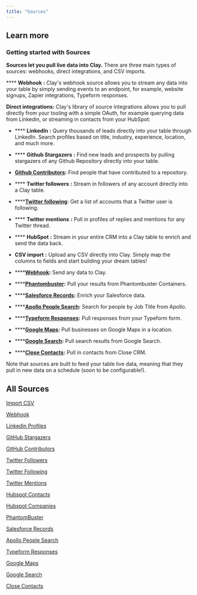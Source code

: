 ```yaml
---
title: "Sources"
---
```


## Learn more

### Getting started with Sources

**Sources let you pull live data into Clay.** There are three main types of sources: webhooks, direct integrations, and CSV imports.

**** **Webhook** **:** Clay's webhook source allows you to stream any data into your table by simply sending events to an endpoint, for example, website signups, Zapier integrations, Typeform responses.

**Direct integrations:** Clay's library of source integrations allows you to pull directly from your tooling with a simple OAuth, for example querying data from Linkedin, or streaming in contacts from your HubSpot:

* **** **LinkedIn** **:** Query thousands of leads directly into your table through LinkedIn. Search profiles based on title, industry, experience, location, and much more.

* **** **Github Stargazers** **:** Find new leads and prospects by pulling stargazers of any Github Repository directly into your table.

* [**Github Contributors**](/learn-more/sources/github-contributors)**:** Find people that have contributed to a repository.

* **** **Twitter followers** **:** Stream in followers of any account directly into a Clay table.

* ****[**Twitter following**](/learn-more/sources/twitter-following): Get a list of accounts that a Twitter user is following.

* **** **Twitter mentions** **:** Pull in profiles of replies and mentions for any Twitter thread.

* **** **HubSpot** **:** Stream in your entire CRM into a Clay table to enrich and send the data back.

* **CSV import** **:** Upload any CSV directly into Clay. Simply map the columns to fields and start building your dream tables!

* ****[**Webhook**](/learn-more/sources/webhook)**:** Send any data to Clay.

* ****[**Phantombuster**](/learn-more/sources/phantombuster)**:** Pull your results from Phantombuster Containers.

* ****[**Salesforce Records**](/learn-more/sources/salesforce-records)**:** Enrich your Salesforce data.

* ****[**Apollo People Search**](/learn-more/sources/apollo-people-search)**:** Search for people by Job Title from Apollo.

* ****[**Typeform Responses**](/learn-more/sources/typeform-responses)**:** Pull responses from your Typeform form.

* ****[**Google Maps**](/learn-more/sources/google-maps)**:** Pull businesses on Google Maps in a location.

* ****[**Google Search**](/learn-more/sources/google-search)**:** Pull search results from Google Search.

* ****[**Close Contacts**](/learn-more/sources/close-contacts)**:** Pull in contacts from Close CRM.

Note that sources are built to feed your table live data, meaning that they pull in new data on a schedule (soon to be configurable!).

## All Sources

[Import CSV](/learn-more/sources/import-csv)

[Webhook](/learn-more/sources/webhook)

[Linkedin Profiles](/learn-more/sources/linkedin-profiles)

[GitHub Stargazers](/learn-more/sources/github-stargazers)

[GitHub Contributors](/learn-more/sources/github-contributors)

[Twitter Followers](/learn-more/sources/twitter-followers)

[Twitter Following](/learn-more/sources/twitter-following)

[Twitter Mentions](/learn-more/sources/twitter-mentions)

[Hubspot Contacts](/learn-more/sources/hubspot-contacts)

[Hubspot Companies](/learn-more/sources/hubspot-companies)

[PhantomBuster](/learn-more/sources/phantombuster)

[Salesforce Records](/learn-more/sources/salesforce-records)

[Apollo People Search](/learn-more/sources/apollo-people-search)

[Typeform Responses](/learn-more/sources/typeform-responses)

[Google Maps](/learn-more/sources/google-maps)

[Google Search](/learn-more/sources/google-search)

[Close Contacts](/learn-more/sources/close-contacts)

